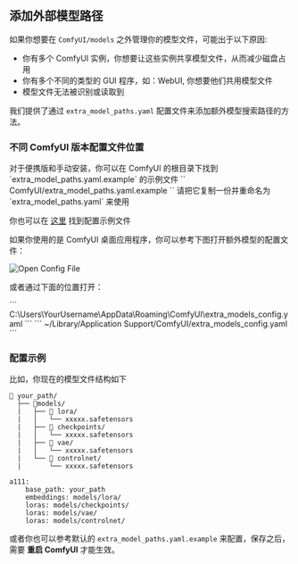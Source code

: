 ## 添加外部模型路径

如果你想要在 `ComfyUI/models` 之外管理你的模型文件，可能出于以下原因:

- 你有多个 ComfyUI 实例，你想要让这些实例共享模型文件，从而减少磁盘占用
- 你有多个不同的类型的 GUI 程序，如：WebUI, 你想要他们共用模型文件
- 模型文件无法被识别或读取到

我们提供了通过 `extra_model_paths.yaml` 配置文件来添加额外模型搜索路径的方法。

### 不同 ComfyUI 版本配置文件位置

<Tabs>
  <Tab title="Portable便携版">
  对于便携版和手动安装，你可以在 ComfyUI 的根目录下找到 `extra_model_paths.yaml.example` 的示例文件
  ``
  ComfyUI/extra_model_paths.yaml.example
  ``
  请把它复制一份并重命名为 `extra_model_paths.yaml` 来使用

  你也可以在 [这里](https://github.com/comfyanonymous/ComfyUI/blob/master/extra_model_paths.yaml.example) 找到配置示例文件

  </Tab>
  <Tab title="Desktop桌面版">
  如果你使用的是 ComfyUI 桌面应用程序，你可以参考下图打开额外模型的配置文件：

  ![Open Config File](/images/zh/desktop/extra_model_paths.jpg)

  或者通过下面的位置打开：

  <Tabs>
    <Tab title="Windows">
      ```
      C:\Users\YourUsername\AppData\Roaming\ComfyUI\extra_models_config.yaml
      ```
    </Tab>
    <Tab title="macOS">
      ```
      ~/Library/Application Support/ComfyUI/extra_models_config.yaml
      ```
    </Tab>
  </Tabs>
  </Tab>
</Tabs>

### 配置示例

比如，你现在的模型文件结构如下 

```
📁 your_path/
  ├── 📁models/
  |   ├── 📁 lora/
  |   │   └── xxxxx.safetensors
  |   ├── 📁 checkpoints/
  |   │   └── xxxxx.safetensors
  |   ├── 📁 vae/
  |   │   └── xxxxx.safetensors
  |   └── 📁 controlnet/
  |       └── xxxxx.safetensors
```

```
a111:
    base_path: your_path
    embeddings: models/lora/
    loras: models/checkpoints/
    loras: models/vae/
    loras: models/controlnet/
```

或者你也可以参考默认的 `extra_model_paths.yaml.example` 来配置，保存之后， 需要 **重启 ComfyUI** 才能生效。